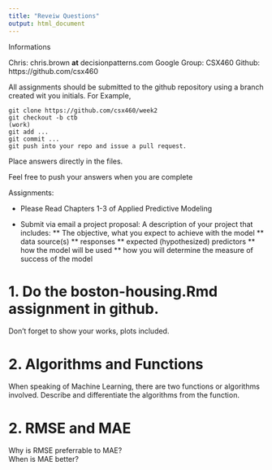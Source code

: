 ---
title: "Reveiw Questions"
output: html_document
---

Informations

Chris: chris.brown **at** decisionpatterns.com
Google Group: CSX460
Github: https://github.com/csx460


All assignments should be submitted to the github repository using a branch created wit you initials. For Example,

    git clone https://github.com/csx460/week2
    git checkout -b ctb
    (work)
    git add ...
    git commit ...
    git push into your repo and issue a pull request.    


Place answers directly in the files.

Feel free to push your answers when you are complete 


Assignments:

* Please Read Chapters 1-3 of Applied Predictive Modeling 


* Submit via email a project proposal: A description of your project that includes:
** The objective, what you expect to achieve with the model
** data source(s)
** responses
** expected (hypothesized) predictors
** how the model will be used 
** how you will determine the measure of success of the model


# 1.  Do the boston-housing.Rmd assignment in github.
Don't forget to show your works, plots included.


# 2. Algorithms and Functions

When speaking of Machine Learning, there are two functions or algorithms involved.
Describe and differentiate the algorithms from the function.


# 2. RMSE and MAE

Why is RMSE preferrable to MAE?  
When is MAE better? 
